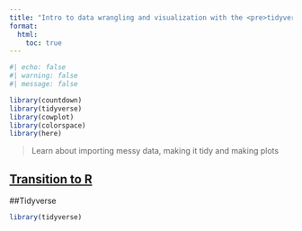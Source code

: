 ```yaml
---
title: "Intro to data wrangling and visualization with the <pre>tidyverse</pre>"
format:
  html:
    toc: true
---
```


```r
#| echo: false
#| warning: false
#| message: false

library(countdown)
library(tidyverse)
library(cowplot)
library(colorspace)
library(here)

```

> Learn about importing messy data, making it tidy and making plots

## [Transition to R](https://www.epirhandbook.com/en/transition-to-r.html#transition-to-r)

##Tidyverse


```r
library(tidyverse)
```



